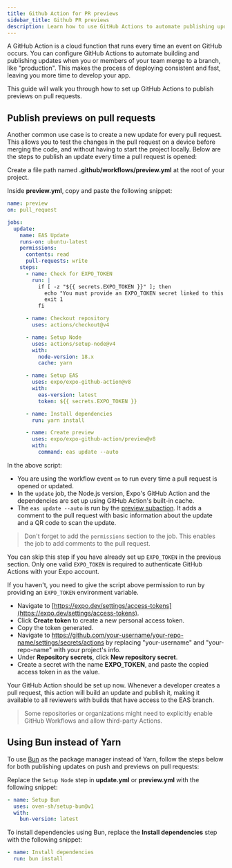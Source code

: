 ```yaml
---
title: Github Action for PR previews
sidebar_title: Github PR previews
description: Learn how to use GitHub Actions to automate publishing updates with EAS Update.
---
```



A GitHub Action is a cloud function that runs every time an event on GitHub occurs. You can configure GitHub Actions to automate building and publishing updates when you or members of your team merge to a branch, like "production". This makes the process of deploying consistent and fast, leaving you more time to develop your app.

This guide will walk you through how to set up GitHub Actions to publish previews on pull requests.

## Publish previews on pull requests

Another common use case is to create a new update for every pull request. This allows you to test the changes in the pull request on a device before merging the code, and without having to start the project locally. Below are the steps to publish an update every time a pull request is opened:

<Step label="1">

Create a file path named **.github/workflows/preview.yml** at the root of your project.

</Step>

<Step label="2">

Inside **preview.yml**, copy and paste the following snippet:

```yaml preview.yml
name: preview
on: pull_request

jobs:
  update:
    name: EAS Update
    runs-on: ubuntu-latest
    permissions:
      contents: read
      pull-requests: write
    steps:
      - name: Check for EXPO_TOKEN
        run: |
          if [ -z "${{ secrets.EXPO_TOKEN }}" ]; then
            echo "You must provide an EXPO_TOKEN secret linked to this project's Expo account in this repo's secrets. Learn more: https://docs.expo.dev/eas-update/github-actions"
            exit 1
          fi

      - name: Checkout repository
        uses: actions/checkout@v4

      - name: Setup Node
        uses: actions/setup-node@v4
        with:
          node-version: 18.x
          cache: yarn

      - name: Setup EAS
        uses: expo/expo-github-action@v8
        with:
          eas-version: latest
          token: ${{ secrets.EXPO_TOKEN }}

      - name: Install dependencies
        run: yarn install

      - name: Create preview
        uses: expo/expo-github-action/preview@v8
        with:
          command: eas update --auto
```

In the above script:

- You are using the workflow event `on` to run every time a pull request is opened or updated.
- In the `update` job, the Node.js version, Expo's GitHub Action and the dependencies are set up using GitHub Action's built-in cache.
- The `eas update --auto` is run by the [preview subaction](https://github.com/expo/expo-github-action/tree/main/preview#readme). It adds a comment to the pull request with basic information about the update and a QR code to scan the update.

> Don't forget to add the `permissions` section to the job. This enables the job to add comments to the pull request.

</Step>

<Step label="3">

You can skip this step if you have already set up `EXPO_TOKEN` in the previous section. Only one valid `EXPO_TOKEN` is required to authenticate GitHub Actions with your Expo account.

If you haven't, you need to give the script above permission to run by providing an `EXPO_TOKEN` environment variable.

- Navigate to [https://expo.dev/settings/access-tokens](https://expo.dev/settings/access-tokens).
- Click **Create token** to create a new personal access token.
- Copy the token generated.
- Navigate to https://github.com/your-username/your-repo-name/settings/secrets/actions by replacing "your-username" and "your-repo-name" with your project's info.
- Under **Repository secrets**, click **New repository secret**.
- Create a secret with the name **EXPO_TOKEN**, and paste the copied access token in as the value.

</Step>

Your GitHub Action should be set up now. Whenever a developer creates a pull request, this action will build an update and publish it, making it available to all reviewers with builds that have access to the EAS branch.

> Some repositories or organizations might need to explicitly enable GitHub Workflows and allow third-party Actions.

## Using Bun instead of Yarn

To use [Bun](/guides/using-bun/) as the package manager instead of Yarn, follow the steps below for both publishing updates on push and previews on pull requests:

<Step label="1">

Replace the `Setup Node` step in **update.yml** or **preview.yml** with the following snippet:

```yaml update.yml/preview.yml
- name: Setup Bun
  uses: oven-sh/setup-bun@v1
  with:
    bun-version: latest
```

</Step>

<Step label="2">

To install dependencies using Bun, replace the **Install dependencies** step with the following snippet:

```yaml update.yml/preview.yml
- name: Install dependencies
  run: bun install
```

</Step>
